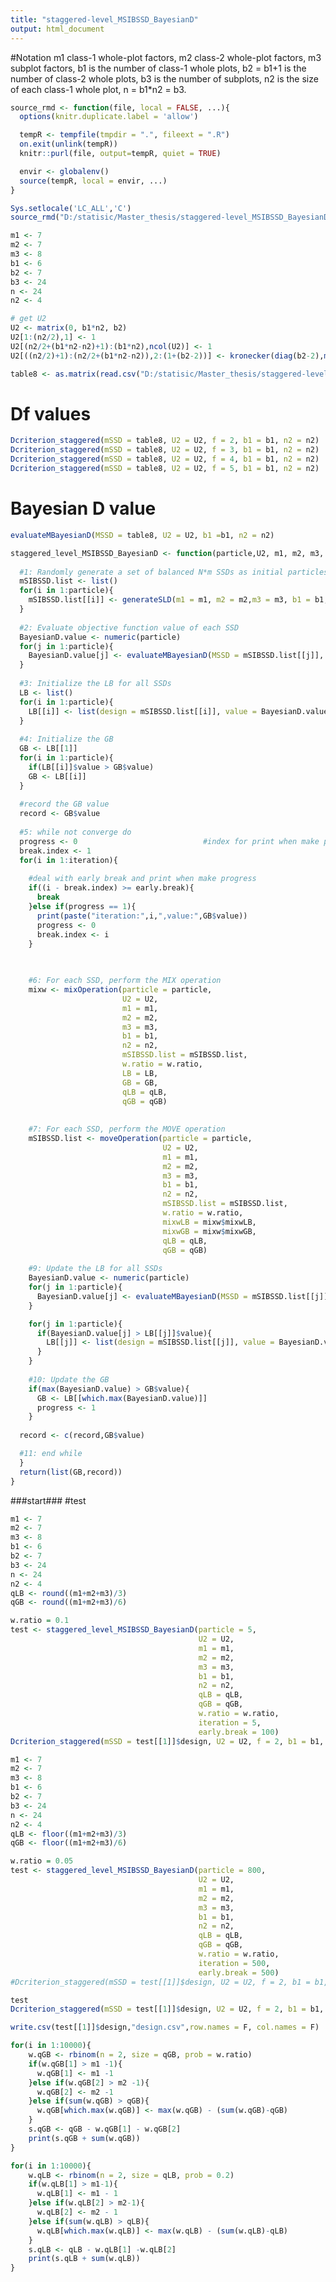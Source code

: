 ```yaml
---
title: "staggered-level_MSIBSSD_BayesianD"
output: html_document
---
```

#Notation
m1 class-1 whole-plot factors,
m2 class-2 whole-plot factors,
m3 subplot factors,
b1 is the number of class-1 whole plots,
b2 = b1+1 is the number of class-2 whole plots,
b3 is the number of subplots,
n2 is the size of each class-1 whole plot,
n = b1*n2 = b3.
```r
source_rmd <- function(file, local = FALSE, ...){
  options(knitr.duplicate.label = 'allow')

  tempR <- tempfile(tmpdir = ".", fileext = ".R")
  on.exit(unlink(tempR))
  knitr::purl(file, output=tempR, quiet = TRUE)

  envir <- globalenv()
  source(tempR, local = envir, ...)
}

Sys.setlocale('LC_ALL','C')
source_rmd("D:/statisic/Master_thesis/staggered-level_MSIBSSD_BayesianD/staggered-level_MSIBSSD_BayesianD_functions.Rmd")
```

```r
m1 <- 7
m2 <- 7
m3 <- 8
b1 <- 6
b2 <- 7
b3 <- 24
n <- 24
n2 <- 4

# get U2
U2 <- matrix(0, b1*n2, b2)
U2[1:(n2/2),1] <- 1
U2[(n2/2+(b1*n2-n2)+1):(b1*n2),ncol(U2)] <- 1
U2[((n2/2)+1):(n2/2+(b1*n2-n2)),2:(1+(b2-2))] <- kronecker(diag(b2-2),matrix(1,n2,1))

table8 <- as.matrix(read.csv("D:/statisic/Master_thesis/staggered-level_MSIBSSD_BayesianD/table8.csv",header = F))
```

# Df values
```r
Dcriterion_staggered(mSSD = table8, U2 = U2, f = 2, b1 = b1, n2 = n2)
Dcriterion_staggered(mSSD = table8, U2 = U2, f = 3, b1 = b1, n2 = n2)
Dcriterion_staggered(mSSD = table8, U2 = U2, f = 4, b1 = b1, n2 = n2)
Dcriterion_staggered(mSSD = table8, U2 = U2, f = 5, b1 = b1, n2 = n2)
```

# Bayesian D value
```r
evaluateMBayesianD(MSSD = table8, U2 = U2, b1 =b1, n2 = n2)
```

```r
staggered_level_MSIBSSD_BayesianD <- function(particle,U2, m1, m2, m3, b1, n2, qLB, qGB, w.ratio, iteration, early.break = 100){
  
  #1: Randomly generate a set of balanced N*m SSDs as initial particles
  mSIBSSD.list <- list()
  for(i in 1:particle){
    mSIBSSD.list[[i]] <- generateSLD(m1 = m1, m2 = m2,m3 = m3, b1 = b1, n2 = n2)  
  }
  
  #2: Evaluate objective function value of each SSD
  BayesianD.value <- numeric(particle)
  for(j in 1:particle){
    BayesianD.value[j] <- evaluateMBayesianD(MSSD = mSIBSSD.list[[j]], U2 = U2, b1 = b1, n2 = n2)  
  }
  
  #3: Initialize the LB for all SSDs
  LB <- list()
  for(i in 1:particle){
    LB[[i]] <- list(design = mSIBSSD.list[[i]], value = BayesianD.value[i])   
  }
  
  #4: Initialize the GB
  GB <- LB[[1]]
  for(i in 1:particle){
    if(LB[[i]]$value > GB$value)
    GB <- LB[[i]]   
  }
  
  #record the GB value
  record <- GB$value
  
  #5: while not converge do
  progress <- 0                            #index for print when make progress and early break
  break.index <- 1
  for(i in 1:iteration){
    
    #deal with early break and print when make progress
    if((i - break.index) >= early.break){
      break  
    }else if(progress == 1){
      print(paste("iteration:",i,",value:",GB$value))
      progress <- 0
      break.index <- i
    }

    
    
    #6: For each SSD, perform the MIX operation 
    mixw <- mixOperation(particle = particle,
                         U2 = U2,
                         m1 = m1,
                         m2 = m2,
                         m3 = m3,
                         b1 = b1,
                         n2 = n2,
                         mSIBSSD.list = mSIBSSD.list, 
                         w.ratio = w.ratio, 
                         LB = LB,
                         GB = GB, 
                         qLB = qLB, 
                         qGB = qGB)
    
   
    #7: For each SSD, perform the MOVE operation
    mSIBSSD.list <- moveOperation(particle = particle,
                                  U2 = U2,
                                  m1 = m1,
                                  m2 = m2,
                                  m3 = m3,
                                  b1 = b1,
                                  n2 = n2,
                                  mSIBSSD.list = mSIBSSD.list,
                                  w.ratio = w.ratio,
                                  mixwLB = mixw$mixwLB, 
                                  mixwGB = mixw$mixwGB, 
                                  qLB = qLB, 
                                  qGB = qGB)
    
    #9: Update the LB for all SSDs
    BayesianD.value <- numeric(particle)
    for(j in 1:particle){
      BayesianD.value[j] <- evaluateMBayesianD(MSSD = mSIBSSD.list[[j]], U2 = U2, b1 = b1, n2 = n2)  
    }

    for(j in 1:particle){
      if(BayesianD.value[j] > LB[[j]]$value){
        LB[[j]] <- list(design = mSIBSSD.list[[j]], value = BayesianD.value[j])  
      }
    }
    
    #10: Update the GB
    if(max(BayesianD.value) > GB$value){
      GB <- LB[[which.max(BayesianD.value)]] 
      progress <- 1
    }
  
  record <- c(record,GB$value)

  #11: end while
  }
  return(list(GB,record))  
}
```

###start###
#test
```r
m1 <- 7
m2 <- 7
m3 <- 8
b1 <- 6
b2 <- 7
b3 <- 24
n <- 24
n2 <- 4
qLB <- round((m1+m2+m3)/3)
qGB <- round((m1+m2+m3)/6)

w.ratio = 0.1
test <- staggered_level_MSIBSSD_BayesianD(particle = 5,
                                          U2 = U2, 
                                          m1 = m1, 
                                          m2 = m2, 
                                          m3 = m3, 
                                          b1 = b1, 
                                          n2 = n2, 
                                          qLB = qLB, 
                                          qGB = qGB, 
                                          w.ratio = w.ratio, 
                                          iteration = 5, 
                                          early.break = 100)
Dcriterion_staggered(mSSD = test[[1]]$design, U2 = U2, f = 2, b1 = b1, n2 = n2)
```

```r
m1 <- 7
m2 <- 7
m3 <- 8
b1 <- 6
b2 <- 7
b3 <- 24
n <- 24
n2 <- 4
qLB <- floor((m1+m2+m3)/3)
qGB <- floor((m1+m2+m3)/6)

w.ratio = 0.05
test <- staggered_level_MSIBSSD_BayesianD(particle = 800,
                                          U2 = U2, 
                                          m1 = m1, 
                                          m2 = m2, 
                                          m3 = m3, 
                                          b1 = b1, 
                                          n2 = n2, 
                                          qLB = qLB, 
                                          qGB = qGB, 
                                          w.ratio = w.ratio, 
                                          iteration = 500, 
                                          early.break = 500)
#Dcriterion_staggered(mSSD = test[[1]]$design, U2 = U2, f = 2, b1 = b1, n2 = n2)
```
```r
test
Dcriterion_staggered(mSSD = test[[1]]$design, U2 = U2, f = 2, b1 = b1, n2 = n2)
```

```r
write.csv(test[[1]]$design,"design.csv",row.names = F, col.names = F)
```
```r
for(i in 1:10000){
    w.qGB <- rbinom(n = 2, size = qGB, prob = w.ratio)
    if(w.qGB[1] > m1 -1){
      w.qGB[1] <- m1 -1  
    }else if(w.qGB[2] > m2 -1){
      w.qGB[2] <- m2 -1
    }else if(sum(w.qGB) > qGB){
      w.qGB[which.max(w.qGB)] <- max(w.qGB) - (sum(w.qGB)-qGB)
    }
    s.qGB <- qGB - w.qGB[1] - w.qGB[2]
    print(s.qGB + sum(w.qGB))
}
```
```r
for(i in 1:10000){
    w.qLB <- rbinom(n = 2, size = qLB, prob = 0.2)
    if(w.qLB[1] > m1-1){
      w.qLB[1] <- m1 - 1 
    }else if(w.qLB[2] > m2-1){
      w.qLB[2] <- m2 - 1
    }else if(sum(w.qLB) > qLB){
      w.qLB[which.max(w.qLB)] <- max(w.qLB) - (sum(w.qLB)-qLB)
    }
    s.qLB <- qLB - w.qLB[1] -w.qLB[2]
    print(s.qLB + sum(w.qLB))
}
```


